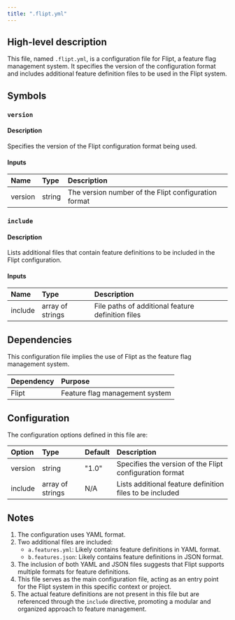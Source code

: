 ```yaml
---
title: ".flipt.yml"
---
```


## High-level description
This file, named `.flipt.yml`, is a configuration file for Flipt, a feature flag management system. It specifies the version of the configuration format and includes additional feature definition files to be used in the Flipt system.

## Symbols

### `version`
#### Description
Specifies the version of the Flipt configuration format being used.

#### Inputs
| Name | Type | Description |
|:-----|:-----|:------------|
| version | string | The version number of the Flipt configuration format |

### `include`
#### Description
Lists additional files that contain feature definitions to be included in the Flipt configuration.

#### Inputs
| Name | Type | Description |
|:-----|:-----|:------------|
| include | array of strings | File paths of additional feature definition files |

## Dependencies
This configuration file implies the use of Flipt as the feature flag management system.

| Dependency | Purpose |
|:-----------|:--------|
| Flipt | Feature flag management system |

## Configuration
The configuration options defined in this file are:

| Option | Type | Default | Description |
|:-------|:-----|:--------|:------------|
| version | string | "1.0" | Specifies the version of the Flipt configuration format |
| include | array of strings | N/A | Lists additional feature definition files to be included |

## Notes
1. The configuration uses YAML format.
2. Two additional files are included:
   - `a.features.yml`: Likely contains feature definitions in YAML format.
   - `b.features.json`: Likely contains feature definitions in JSON format.
3. The inclusion of both YAML and JSON files suggests that Flipt supports multiple formats for feature definitions.
4. This file serves as the main configuration file, acting as an entry point for the Flipt system in this specific context or project.
5. The actual feature definitions are not present in this file but are referenced through the `include` directive, promoting a modular and organized approach to feature management.